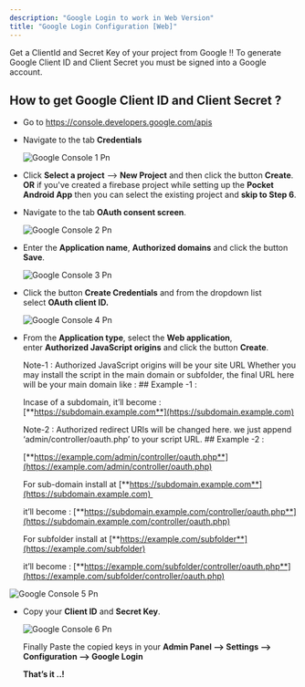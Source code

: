 ```yaml
---
description: "Google Login to work in Web Version"
title: "Google Login Configuration [Web]"
---
```


Get a ClientId and Secret Key of your project from Google \!\! To generate Google Client ID and Client Secret you must be signed into a Google account.

## How to get Google Client ID and Client Secret ?

- Go to  https://console.developers.google.com/apis
- Navigate to the tab **Credentials**

  ![Google Console 1 Pn](/images/google_console_1.png)
- Click **Select a project** --\> **New Project** and then click the button **Create**. **OR** if you've created a firebase project while setting up the **Pocket Android App** then you can select the existing project and **skip to Step 6**.
- Navigate to the tab **OAuth consent screen**.

  ![Google Console 2 Pn](/images/google_console_2.png)
- Enter the **Application name**, **Authorized domains** and click the button **Save**.

  ![Google Console 3 Pn](/images/google_console_3.png)
- Click the button **Create Credentials** and from the dropdown list select **OAuth client ID.**

  ![Google Console 4 Pn](/images/google_console_4.png)
- From the **Application type**, select the **Web application**, enter **Authorized JavaScript origins** and click the button **Create**.

  <Check>
    Note-1 : Authorized JavaScript origins will be your site URL Whether you may install the script in the main domain or subfolder, the final URL here will be your main domain like :
  </Check>
  ## Example -1 :

  Incase of a subdomain, it’ll become : [**https://subdomain.example.com**](https://subdomain.example.com)

  <Check>
    Note-2 : Authorized redirect URIs will be changed here. we just append ‘admin/controller/oauth.php’ to your script URL.
  </Check>
  ## Example -2 :

  [**https://example.com/admin/controller/oauth.php**](https://example.com/admin/controller/oauth.php)

  For sub-domain install at [**https://subdomain.example.com**](https://subdomain.example.com) 

  it’ll become : [**https://subdomain.example.com/controller/oauth.php**](https://subdomain.example.com/controller/oauth.php)

  For subfolder install at [**https://example.com/subfolder**](https://example.com/subfolder)

  it’ll become : [**https://example.com/subfolder/controller/oauth.php**](https://example.com/subfolder/controller/oauth.php)

![Google Console 5 Pn](/images/google_console_5.png)

- Copy your **Client ID** and **Secret Key**.

  ![Google Console 6 Pn](/images/google_console_6.png)

  Finally Paste the copied keys in your **Admin Panel —\> Settings —\> Configuration —\> Google Login**

  **​That’s it ..\!**